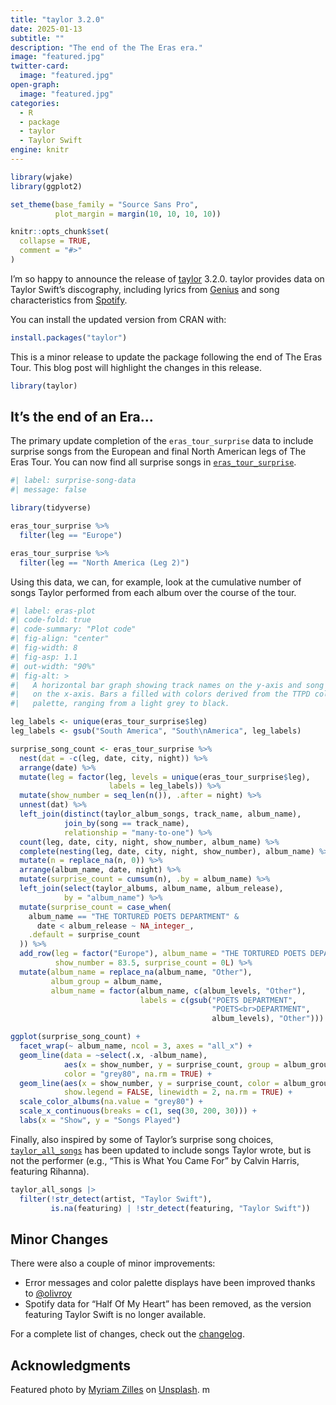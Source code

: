 ```yaml
---
title: "taylor 3.2.0"
date: 2025-01-13
subtitle: ""
description: "The end of the The Eras era."
image: "featured.jpg"
twitter-card:
  image: "featured.jpg"
open-graph:
  image: "featured.jpg"
categories:
  - R
  - package
  - taylor
  - Taylor Swift
engine: knitr
---
```


```r
library(wjake)
library(ggplot2)

set_theme(base_family = "Source Sans Pro",
          plot_margin = margin(10, 10, 10, 10))

knitr::opts_chunk$set(
  collapse = TRUE,
  comment = "#>"
)
```

I'm so happy to announce the release of [taylor](https://taylor.wjakethompson.com) 3.2.0.
taylor provides data on Taylor Swift's discography, including lyrics from [Genius](https://genius.com/artists/Taylor-swift) and song characteristics from [Spotify](https://open.spotify.com/artist/06HL4z0CvFAxyc27GXpf02).

You can install the updated version from CRAN with:

```r
install.packages("taylor")
```

This is a minor release to update the package following the end of The Eras Tour.
This blog post will highlight the changes in this release.

```r
library(taylor)
```

## It's the end of an Era...

The primary update completion of the `eras_tour_surprise` data to include surprise songs from the European and final North American legs of The Eras Tour.
You can now find all surprise songs in [`eras_tour_surprise`](`r downlit::autolink_url("taylor::eras_tour_surprise")`).

```r
#| label: surprise-song-data
#| message: false

library(tidyverse)

eras_tour_surprise %>% 
  filter(leg == "Europe")

eras_tour_surprise %>% 
  filter(leg == "North America (Leg 2)")
```

Using this data, we can, for example, look at the cumulative number of songs Taylor performed from each album over the course of the tour.

```r
#| label: eras-plot
#| code-fold: true
#| code-summary: "Plot code"
#| fig-align: "center"
#| fig-width: 8
#| fig-asp: 1.1
#| out-width: "90%"
#| fig-alt: >
#|   A horizontal bar graph showing track names on the y-axis and song energey
#|   on the x-axis. Bars a filled with colors derived from the TTPD color
#|   palette, ranging from a light grey to black.

leg_labels <- unique(eras_tour_surprise$leg)
leg_labels <- gsub("South America", "South\nAmerica", leg_labels)

surprise_song_count <- eras_tour_surprise %>%
  nest(dat = -c(leg, date, city, night)) %>%
  arrange(date) %>%
  mutate(leg = factor(leg, levels = unique(eras_tour_surprise$leg),
                      labels = leg_labels)) %>%
  mutate(show_number = seq_len(n()), .after = night) %>%
  unnest(dat) %>%
  left_join(distinct(taylor_album_songs, track_name, album_name),
            join_by(song == track_name),
            relationship = "many-to-one") %>%
  count(leg, date, city, night, show_number, album_name) %>%
  complete(nesting(leg, date, city, night, show_number), album_name) %>%
  mutate(n = replace_na(n, 0)) %>%
  arrange(album_name, date, night) %>%
  mutate(surprise_count = cumsum(n), .by = album_name) %>%
  left_join(select(taylor_albums, album_name, album_release),
            by = "album_name") %>%
  mutate(surprise_count = case_when(
    album_name == "THE TORTURED POETS DEPARTMENT" &
      date < album_release ~ NA_integer_,
    .default = surprise_count
  )) %>%
  add_row(leg = factor("Europe"), album_name = "THE TORTURED POETS DEPARTMENT",
          show_number = 83.5, surprise_count = 0L) %>%
  mutate(album_name = replace_na(album_name, "Other"),
         album_group = album_name,
         album_name = factor(album_name, c(album_levels, "Other"),
                             labels = c(gsub("POETS DEPARTMENT",
                                             "POETS<br>DEPARTMENT",
                                             album_levels), "Other")))

ggplot(surprise_song_count) +
  facet_wrap(~ album_name, ncol = 3, axes = "all_x") +
  geom_line(data = ~select(.x, -album_name),
            aes(x = show_number, y = surprise_count, group = album_group),
            color = "grey80", na.rm = TRUE) +
  geom_line(aes(x = show_number, y = surprise_count, color = album_group),
            show.legend = FALSE, linewidth = 2, na.rm = TRUE) +
  scale_color_albums(na.value = "grey80") +
  scale_x_continuous(breaks = c(1, seq(30, 200, 30))) +
  labs(x = "Show", y = "Songs Played")
```

Finally, also inspired by some of Taylor's surprise song choices, [`taylor_all_songs`](`r downlit::autolink_url("taylor::taylor_all_songs")`) has been updated to include songs Taylor wrote, but is not the performer (e.g., "This is What You Came For" by Calvin Harris, featuring Rihanna).

```r
taylor_all_songs |> 
  filter(!str_detect(artist, "Taylor Swift"),
         is.na(featuring) | !str_detect(featuring, "Taylor Swift"))
```


## Minor Changes

There were also a couple of minor improvements:

* Error messages and color palette displays have been improved thanks to [@olivroy](https://github.com/wjakethompson/taylor/pull/49)
* Spotify data for "Half Of My Heart" has been removed, as the version featuring Taylor Swift is no longer available.

For a complete list of changes, check out the [changelog](https://taylor.wjakethompson.com/news/index.html#taylor-320).

## Acknowledgments {.appendix}

Featured photo by <a href="https://unsplash.com/@myriamzilles?utm_content=creditCopyText&utm_medium=referral&utm_source=unsplash">Myriam Zilles</a> on <a href="https://unsplash.com/photos/yellow-fireworks-in-the-sky-during-nighttime-L3FwT4qMeT0?utm_content=creditCopyText&utm_medium=referral&utm_source=unsplash">Unsplash</a>.
m
